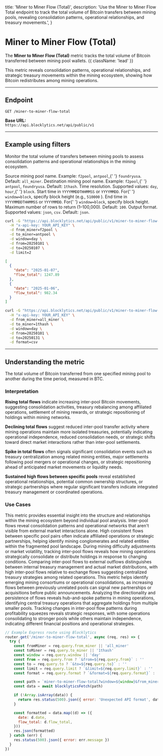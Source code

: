   title: 'Miner to Miner Flow (Total)',
  description:
    'Use the Miner to Miner Flow Total endpoint to track the total volume of Bitcoin transfers between mining pools, revealing consolidation patterns, operational relationships, and treasury movements.',
}

# Miner to Miner Flow (Total)

The **Miner to Miner Flow (Total)** metric tracks the total volume of Bitcoin transferred between mining pool wallets. {{ className: 'lead' }}

This metric reveals consolidation patterns, operational relationships, and strategic treasury movements within the mining ecosystem, showing how Bitcoin redistributes among mining operations.

---

## Endpoint

`GET /miner-to-miner-flow-total`

**Base URL:**  
`https://api.blocklytics.net/api/public/v1`

---

## Example using filters

<Row>
  <Col>

Monitor the total volume of transfers between mining pools to assess consolidation patterns and operational relationships in the mining ecosystem.

<Properties>
  <Property name="from_miner" type="string">
    Source mining pool name. Example: <code>f2pool</code>, <code>antpool</code>,{' '}
    <code>foundryusa</code>. Default: <code>all_miner</code>.
  </Property>
  <Property name="to_miner" type="string">
    Destination mining pool name. Example: <code>f2pool</code>,{' '}
    <code>antpool</code>, <code>foundryusa</code>. Default: <code>1thash</code>.
  </Property>
  <Property name="window" type="string">
    Time resolution. Supported values: <code>day</code>, <code>hour</code>,{' '}
    <code>block</code>.
  </Property>
  <Property name="from" type="string">
    Start time in <code>YYYYMMDDTHHMMSS</code> or <code>YYYYMMDD</code>. For{' '}
    <code>window=block</code>, specify block height (e.g., <code>510000</code>
    ).
  </Property>
  <Property name="to" type="string">
    End time in <code>YYYYMMDDTHHMMSS</code> or <code>YYYYMMDD</code>. For{' '}
    <code>window=block</code>, specify block height.
  </Property>
  <Property name="limit" type="integer">
    Maximum number of rows to return (1–100,000). Default: <code>100</code>.
  </Property>
  <Property name="format" type="string">
    Output format. Supported values: <code>json</code>, <code>csv</code>.
    Default: <code>json</code>.
  </Property>
</Properties>

  </Col>
  <Col>

```bash {title="Requesting Miner to Miner Flow Total data"}
curl -G "https://api.blocklytics.net/api/public/v1/miner-to-miner-flow-total" \
  -H "x-api-key: YOUR_API_KEY" \
  -d from_miner=f2pool \
  -d to_miner=antpool \
  -d window=day \
  -d from=20250101 \
  -d to=20250107 \
  -d limit=2
```

```json {title="Sample JSON response"}
[
  {
    "date": "2025-01-07",
    "flow_total": 1247.89
  },
  {
    "date": "2025-01-06",
    "flow_total": 982.34
  }
]
```

```bash {title="Exporting as CSV"}
curl -G "https://api.blocklytics.net/api/public/v1/miner-to-miner-flow-total" \
  -H "x-api-key: YOUR_API_KEY" \
  -d from_miner=all_miner \
  -d to_miner=1thash \
  -d window=day \
  -d from=20250101 \
  -d to=20250131 \
  -d format=csv
```

  </Col>
</Row>

---

## Understanding the metric

<Row>
  <Col>

<Properties>
  <Property name="flow_total" type="number">
    The total volume of Bitcoin transferred from one specified mining pool to
    another during the time period, measured in BTC.
  </Property>
</Properties>

### Interpretation

**Rising total flows** indicate increasing inter-pool Bitcoin movements, suggesting consolidation activities, treasury rebalancing among affiliated operations, settlement of mining rewards, or strategic repositioning of holdings within mining networks.

**Declining total flows** suggest reduced inter-pool transfer activity where mining operations maintain more isolated treasuries, potentially indicating operational independence, reduced consolidation needs, or strategic shifts toward direct market interactions rather than inter-pool settlements.

**Spike in total flows** often signals significant consolidation events such as treasury centralization among related mining entities, major settlements following pool mergers or operational changes, or strategic repositioning ahead of anticipated market movements or liquidity needs.

**Sustained high flows between specific pools** reveal established operational relationships, potential common ownership structures, or strategic partnerships where regular significant transfers indicate integrated treasury management or coordinated operations.

### Use Cases

This metric provides essential insight into the structure and relationships within the mining ecosystem beyond individual pool analysis. Inter-pool flows reveal consolidation patterns and operational networks that aren't visible from external market interactions alone. High consistent flows between specific pool pairs often indicate affiliated operations or strategic partnerships, helping identify mining conglomerates and related entities within the fragmented pool landscape. During mining difficulty adjustments or market volatility, tracking inter-pool flows reveals how mining operations strategically consolidate or distribute holdings in response to changing conditions. Comparing inter-pool flows to external outflows distinguishes between internal treasury management and actual market distributions, with high inter-pool flows relative to exchange flows suggesting centralized treasury strategies among related operations. This metric helps identify emerging mining consortiums or operational consolidations, as increasing flows between previously unrelated pools can signal new partnerships or acquisitions before public announcements. Analyzing the directionality and persistence of flows reveals hub-and-spoke patterns in mining operations, identifying central treasury operations that aggregate holdings from multiple smaller pools. Tracking changes in inter-pool flow patterns during profitability squeezes reveals strategic responses, with some operations consolidating to stronger pools while others maintain independence, indicating different financial positions and operational strategies.

  </Col>
  <Col>

```js {title="Node.js (Express) example"}
// Example Express route using Blocklytics
router.get('/miner-to-miner-flow-total', async (req, res) => {
  try {
    const fromMiner = req.query.from_miner || 'all_miner'
    const toMiner = req.query.to_miner || '1thash'
    const window = req.query.window || 'day'
    const from = req.query.from ? `&from=${req.query.from}` : ''
    const to = req.query.to ? `&to=${req.query.to}` : ''
    const limit = req.query.limit ? `&limit=${req.query.limit}` : ''
    const format = req.query.format ? `&format=${req.query.format}` : ''

    const path = `miner-to-miner-flow-total?window=${window}&from_miner=${fromMiner}&to_miner=${toMiner}${from}${to}${limit}${format}`
    const data = await blocklyticsFetch(path)

    if (!Array.isArray(data)) {
      return res.status(500).json({ error: 'Unexpected API format', data })
    }

    const formatted = data.map((d) => ({
      date: d.date,
      flow_total: d.flow_total,
    }))
    res.json(formatted)
  } catch (err) {
    res.status(500).json({ error: err.message })
  }
})
```

  </Col>
</Row>
